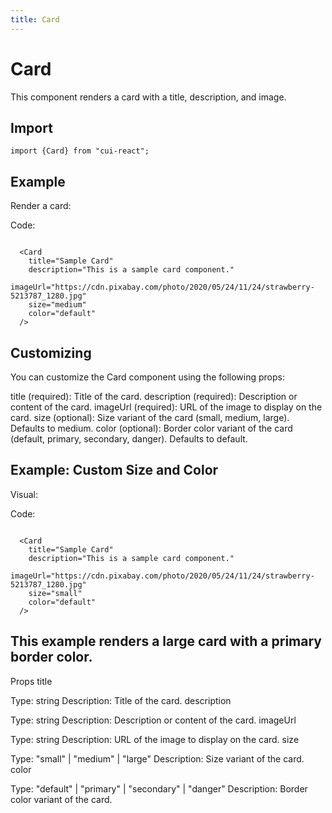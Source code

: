 ```yaml
---
title: Card
---
```



# Card

This component renders a card with a title, description, and image.

## Import

```tsx
import {Card} from "cui-react";
```

## Example
Render a card:

<div style={{ maxWidth: '300px', margin: '0 auto' }}>
  <Card
    title="Sample Card"
    description="This is a sample card component."
    imageUrl="https://cdn.pixabay.com/photo/2020/05/24/11/24/strawberry-5213787_1280.jpg"
    size="medium"
    color="default"
  />
</div>

Code:

```tsx

  <Card
    title="Sample Card"
    description="This is a sample card component."
    imageUrl="https://cdn.pixabay.com/photo/2020/05/24/11/24/strawberry-5213787_1280.jpg"
    size="medium"
    color="default"
  />

```


## Customizing
You can customize the Card component using the following props:

title (required): Title of the card.
description (required): Description or content of the card.
imageUrl (required): URL of the image to display on the card.
size (optional): Size variant of the card (small, medium, large). Defaults to medium.
color (optional): Border color variant of the card (default, primary, secondary, danger). Defaults to default.


## Example: Custom Size and Color
Visual:

<div style={{ maxWidth: '300px', margin: '0 auto' }}>
  <Card
    title="Another Card"
    description="This is another sample card component."
    imageUrl="https://cdn.pixabay.com/photo/2020/05/24/11/24/strawberry-5213787_1280.jpg"
    size="small"
    color="primary"
  />
</div>
Code:

```tsx

  <Card
    title="Sample Card"
    description="This is a sample card component."
    imageUrl="https://cdn.pixabay.com/photo/2020/05/24/11/24/strawberry-5213787_1280.jpg"
    size="small"
    color="default"
  />

```

## This example renders a large card with a primary border color.

Props
title

Type: string
Description: Title of the card.
description

Type: string
Description: Description or content of the card.
imageUrl

Type: string
Description: URL of the image to display on the card.
size

Type: "small" | "medium" | "large"
Description: Size variant of the card.
color

Type: "default" | "primary" | "secondary" | "danger"
Description: Border color variant of the card.